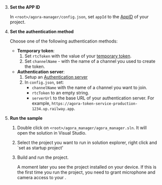 
<PlatformWrapper platform="windows">

3. **Set the APP ID**

    In `<root>/agora-manager/config.json`, set `appId` to the [AppID](../reference/manage-agora-account?platform=android#get-the-app-id) of your project.

1. **Set the authentication method**

    Choose one of the following authentication methods:

    - **Temporary token**:
        1. Set `rtcToken`  with the value of your [temporary token](../reference/manage-agora-account#generate-a-temporary-token).
        1. Set `channelName` - with the name of a channel you used to create the token.
    - **Authentication server**:
        1. Setup an [Authentication server](../get-started/authentication-workflow?platform#create-and-run-a-token-server)
        1. In `config.json`, set:
           - `channelName` with the name of a channel you want to join.
           - `rtcToken` to an empty string.
           - `serverUrl` to the base URL of your authentication server. For example, `https://agora-token-service-production-1234.up.railway.app`.

1.  **Run the <Vpl k="NAME" /> sample**

    1. Double click on `<root>/agora_manager/agora_manager.sln`. It will open the solution in Visual Studio.
    
    1. Select the project you want to run in solution explorer, right click and `set as startup project'

    1. Build and run the project.

        A moment later you see the project installed on your device. If this is the first time you run the project, you need to grant microphone and camera access to your <Vpl k="CLIENT"/>.
            
</PlatformWrapper>
